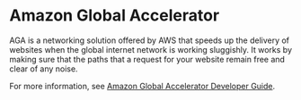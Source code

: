 
# Amazon Global Accelerator

AGA is a networking solution offered by AWS that speeds up the delivery of websites when the global internet network is working sluggishly. It works by making sure that the paths that a request for your website remain free and clear of any noise.

For more information, see [Amazon Global Accelerator Developer Guide](https://aws.amazon.com/global-accelerator/).